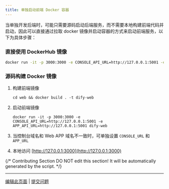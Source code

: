 ```yaml
---
title: 单独启动前端 Docker 容器
---
```



当单独开发后端时，可能只需要源码启动后端服务，而不需要本地构建前端代码并启动，因此可以直接通过拉取 docker 镜像并启动容器的方式来启动前端服务，以下为具体步骤：

### 直接使用 DockerHub 镜像

```Bash
docker run -it -p 3000:3000 -e CONSOLE_API_URL=http://127.0.0.1:5001 -e APP_API_URL=http://127.0.0.1:5001 langgenius/dify-web:latest
```

### 源码构建 Docker 镜像

1.  构建前端镜像

    ```
    cd web && docker build . -t dify-web
    ```
2.  启动前端镜像

    ```
    docker run -it -p 3000:3000 -e CONSOLE_API_URL=http://127.0.0.1:5001 -e APP_API_URL=http://127.0.0.1:5001 dify-web
    ```
3. 当控制台域名和 Web APP 域名不一致时，可单独设置 `CONSOLE_URL` 和 `APP_URL`
4. 本地访问 [http://127.0.0.1:3000](http://127.0.0.1:3000)

{/*
Contributing Section
DO NOT edit this section!
It will be automatically generated by the script.
*/}

---

[编辑此页面](https://github.com/langgenius/dify-docs/edit/main/zh-hans/getting-started/install-self-hosted/start-the-frontend-docker-container.mdx) | [提交问题](https://github.com/langgenius/dify-docs/issues/new?title=文档问题%3A%20-the-frontend-docker-contai&body=%23%23%20问题描述%0A%3C%21--%20请简要描述您发现的问题%20--%3E%0A%0A%23%23%20页面链接%0Ahttps%3A%2F%2Fgithub.com%2Flanggenius%2Fdify-docs%2Fblob%2Fmain%2Fzh-hans/getting-started/install-self-hosted%2Fstart-the-frontend-docker-container.mdx%0A%0A%23%23%20建议修改%0A%3C%21--%20如果有具体的修改建议，请在此说明%20--%3E%0A%0A%3C%21--%20感谢您对文档质量的关注！%20--%3E)


